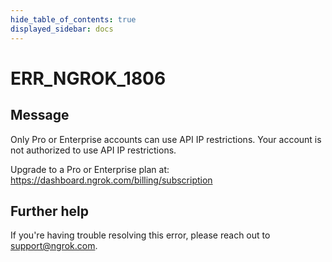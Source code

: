 ```yaml
---
hide_table_of_contents: true
displayed_sidebar: docs
---
```



# ERR_NGROK_1806

## Message

Only Pro or Enterprise accounts can use API IP restrictions.
Your account is not authorized to use API IP restrictions.

Upgrade to a Pro or Enterprise plan at: https://dashboard.ngrok.com/billing/subscription

<ErrorDetails error="err_ngrok_1806" />

## Further help

If you're having trouble resolving this error, please reach out to [support@ngrok.com](mailto:support@ngrok.com?subject=Help%20with%20ERR_NGROK_1806).
